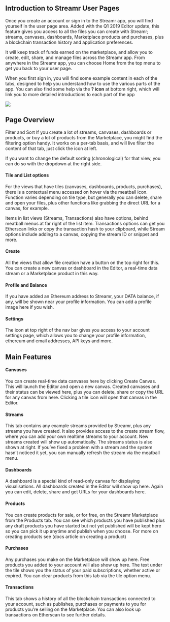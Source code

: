 


<Section id="introduction-user-pages">

## Introduction to Streamr User Pages

Once you create an account or sign in to the Streamr app, you will find yourself in the user page area. Added with the Q1 2019 Editor update, this feature gives you access to all the files you can create with Streamr; streams, canvases, dashboards, Marketplace products and purchases, plus a blockchain transaction history and application preferences. 

It will keep track of funds earned on the marketplace, and allow you to create, edit, share, and manage files across the Streamr app. From anywhere in the Streamr app, you can choose Home from the top menu to get you back to your user page.

When you first sign in, you will find some example content in each of the tabs, designed to help you understand how to use the various parts of the app. You can also find some help via the **? icon** at bottom right, which will link you to more detailed introductions to each part of the app

<img src={DocsIntroImg} />

</Section>
<Section id="page-overview">

## Page Overview

Filter and Sort
If you create a lot of streams, canvases, dashboards or products, or buy a lot of products from the Marketplace, you might find the filtering option handy. It works on a per-tab basis, and will live filter the content of that tab, just click the icon at left. 

If you want to change the default sorting (chronological) for that view, you can do so with the dropdown at the right side.

#### Tile and List options

For the views that have tiles (canvases, dashboards, products, purchases), there is a contextual menu accessed on hover via the meatball icon. Function varies depending on tile type, but generally you can delete, share and open your files, plus other functions like grabbing the direct URL for a canvas, for example.

Items in list views (Streams, Transactions) also have options, behind meatball menus at far right of the list item. Transactions options can get you Etherscan links or copy the transaction hash to your clipboard, while Stream options include adding to a canvas, copying the stream ID or snippet and more.

#### Create

All the views that allow file creation have a button on the top right for this. You can create a new canvas or dashboard in the Editor,  a real-time data stream or a Marketplace product in this way. 

#### Profile and Balance

If you have added an Ethereum address to Streamr, your DATA balance, if any, will be shown near your profile information. You can add a profile image here if you wish.

#### Settings

The icon at top right of the nav bar gives you access to your account settings page, which allows you to change your profile information, ethereum and email addresses, API keys and more.

</Section>
<Section id="main-features">

## Main Features

<div className={styles.playerWrapper}>
    <ReactPlayer
        controls
        className={styles.reactPlayer}
        url="https://vimeo.com/303414859"
        width="100%"
        height="100%"
    />
</div>

#### Canvases
You can create real-time data canvases here by clicking Create Canvas. This will launch the Editor and open a new canvas. Created canvases and their status can be viewed here, plus you can delete, share or copy the URL for any canvas from here. Clicking a tile icon will open that canvas in the Editor.

#### Streams
This tab contains any example streams provided by Streamr, plus any streams you have created. It also provides access to the create stream flow, where you can add your own realtime streams to your account. New streams created will show up automatically. The streams status is also shown at right. If you’ve fixed a problem with a stream and the system hasn’t noticed it yet, you can manually refresh the stream via the meatball menu.

#### Dashboards
A dashboard is a special kind of read-only canvas for displaying visualisations. All dashboards created in the Editor will show up here. Again you can edit, delete, share and get URLs for your dashboards here.

#### Products
You can create products for sale, or for free, on the Streamr Marketplace from the Products tab. You can see which products you have published plus any draft products you have started but not yet published will be kept here so you can pick it up anytime and publish when you choose.
For more on creating products see (docs article on creating a product)

#### Purchases
Any purchases you make on the Marketplace will show up here. Free products you added to your account will also show up here. The text under the tile shows you the status of your paid subscriptions, whether active or expired. You can clear products from this tab via the tile option menu.

#### Transactions
This tab shows a history of all the blockchain transactions connected to your account, such as publishes, purchases or payments to you for products you’re selling on the Marketplace. You can also look up transactions on Etherscan to see further details.

</Section>
